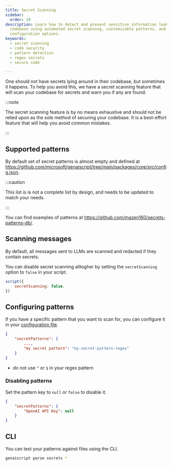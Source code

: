 ```yaml
---
title: Secret Scanning
sidebar:
  order: 10
description: Learn how to detect and prevent sensitive information leaks in your
  codebase using automated secret scanning, customizable patterns, and
  configuration options.
keywords:
  - secret scanning
  - code security
  - pattern detection
  - regex secrets
  - secure code

---
```


One should not have secrets lying around in their codebase, but sometimes it happens.
To help you avoid this, we have a secret scanning feature that will scan your codebase for secrets
and warn you if any are found.

:::note

The secret scanning feature is by no means exhaustive and should not be relied upon as the sole
method of securing your codebase. It is a best-effort feature that will help you avoid common mistakes.

:::

## Supported patterns

By default set of secret patterns is almost empty and
defined at https://github.com/microsoft/genaiscript/tree/main/packages/core/src/config.json.

:::caution

This list is is not a complete list by design, and needs to be updated to match your needs.

:::

You can find examples of patterns at https://github.com/mazen160/secrets-patterns-db/.

## Scanning messages

By default, all messages sent to LLMs are scanned and redacted if they contain secrets.

You can disable secret scanning alltogher by setting the `secretScanning` option to `false` in your script.

```js
script({
    secretScanning: false,
})
```

## Configuring patterns

If you have a specific pattern that you want to scan for, you can configure it in your
[configuration file](/genaiscript/reference/configuration-files).

```json title="genaiscript.config.json"
{
    "secretPatterns": {
        ...,
        "my secret pattern": "my-secret-pattern-regex"
    }
}
```

- do not use `^` or `$` in your regex pattern

### Disabling patterns

Set the pattern key to `null` or `false` to disable it.

```json title="genaiscript.config.json"
{
    "secretPatterns": {
        "OpenAI API Key": null
    }
}
```

## CLI

You can test your patterns against files using the CLI.

```sh
genaiscript parse secrets *
```
